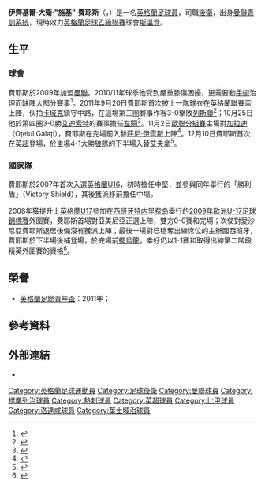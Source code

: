 {{noteTA|G1=Football|G2=MUFC|G3=EPL|G4=FAcup|G5=uefa
|T=zh-hans:伊齐基尔·弗里耶斯; zh-hk:伊齊基爾·費耶斯;
|1=zh-hans:弗里耶斯; zh-hk:費耶斯;
|2=zh-hans:扎基; zh-hk:施基;
|3=zh-hans:伊齐基尔·大卫·"扎基"·弗里耶斯; zh-hk:伊齊基爾·大衛·"施基"·費耶斯;
}}

{{Infobox football biography
| name           = 伊齐基尔·弗里耶斯<br />''Zeki Fryers''
| image          = Zeki Fryers.jpg
| caption        = 
| fullname       = Ezekiel David Fryers<ref>{{cite web |url=http://www.premierleague.com/content/dam/premierleague/site-content/News/publications/squad-lists/squad-lists-february-2012.pdf |title=Premier League clubs submit squad lists |work=PremierLeague.com |publisher=Premier League |page=24 |format=PDF |date=2 February 2012 |accessdate=2 February 2012 |archive-date=2013-12-08 |archive-url=https://web.archive.org/web/20131208153405/http://www.premierleague.com/content/dam/premierleague/site-content/News/publications/squad-lists/squad-lists-february-2012.pdf |dead-url=no }}</ref>
| birth_date     = {{birth date and age|1992|9|9|df=y}}
| birth_place    = 英格蘭[[曼彻斯特|曼彻斯特]]
| height         = {{convert|1.83|m|abbr=on}} <ref>{{cite web |url=http://www.premierleague.com/en-gb/players/profile.html/ezekiel-fryers |title=Barclays Premier League Player Profile Ezekiel Fryers |date=2014 |publisher=Premier League |accessdate=20 December 2014 |archive-date=2016-03-29 |archive-url=https://web.archive.org/web/20160329220413/http://www.premierleague.com/en-gb/players/profile.html/ezekiel-fryers |dead-url=no }}</ref>
| currentclub    = [[斯温登足球俱乐部|斯温登]]
| clubnumber     = 3
| position       = [[後衛_(足球)#中堅|中堅]]、[[後衛_(足球)#邊復衛|左閘]]
| youthyears1    = 2009-2011 
| youthclubs1    = [[曼聯預備隊及青訓學院|曼聯]]
| years1         = 2011–2012 |clubs1 = [[曼徹斯特聯足球俱樂部|曼聯]] |caps1 = 2 |goals1 = 0
| years2         = 2012–2013 |clubs2 = [[皇家標準列治|標準列治]]  |caps2 = 7 |goals2 = 0
| years3         = 2013–2014 |clubs3 = [[托特纳姆热刺足球俱乐部|热刺]] |caps3 = 7 |goals3 = 0
| years4         = 2014–2017 |clubs4 = [[水晶宫足球俱乐部|水晶宫]]              |caps4 = 9  |goals4 = 0
| years5         = 2015      |clubs5 = → [[罗瑟勒姆足球俱乐部|罗瑟勒姆]] |caps5 = 10 |goals5 = 0
| years6         = 2015      |clubs6 = → [[伊普斯维奇城足球俱乐部|伊普斯维奇]]     |caps6 = 3  |goals6 = 0
| years7         = 2017–2019     |clubs7 = [[巴恩斯利足球俱乐部|巴恩斯利]]                          |caps7=27 |goals7=1<!-- LEAGUE ONLY -->
| years8         = 2019–     |clubs8 = [[斯温登足球俱乐部|斯温登]]                          |caps8 = 17 |goals8=1
| nationalyears1 = 2007–2008 |nationalteam1 = [[英格蘭16歲以下足球代表隊|英格蘭U16]] |nationalcaps1 = 5 |nationalgoals1 = 0
| nationalyears2 = 2008–2009 |nationalteam2 = [[英格蘭17歲以下足球代表隊|英格蘭U17]] |nationalcaps2 = 7 |nationalgoals2 = 0
| nationalyears3 = 2010      |nationalteam3 = [[英格蘭19歲以下足球代表隊|英格蘭U19]] |nationalcaps3 = 3 |nationalgoals3 = 0
| pcupdate       = 2015年4月17日 (五) 23:19 (UTC)
| ntupdate       = 2012年8月22日
}}

'''伊齊基爾·大衛·"施基"·費耶斯'''（{{lang-en|'''Ezekiel David "Zeki" Fryers'''}}，{{bd|1992年|9月9日|catidx=Fryers, Ezekiel}}）是一名[[英格蘭|英格蘭]][[足球員|足球員]]，司職[[後衛_(足球)|後衛]]，出身[[曼聯預備隊及青訓學院|曼聯青訓系統]]，現時效力[[英格蘭足球乙級聯賽|英格蘭足球乙級聯賽]]球會[[斯温登足球俱乐部|斯温登]]。

== 生平 ==
=== 球會 ===
費耶斯於2009年加盟[[曼徹斯特聯足球俱樂部|曼聯]]。2010/11年球季他受到嚴重膝傷困擾，更需要動[[手術|手術]]治理而缺陣大部分賽事<ref>{{cite web |language=en |url=http://www.manutd.com/en/News-And-Features/Football-News/2011/Nov/ezekiel-fryers-aims-to-gain-more-experience.aspx |title=Fryers thrilled with progress |last1=Marshall |first1=A |last2=Coppack |first2=N |work=''Manutd.com'' |publisher=[[曼徹斯特聯足球俱樂部|曼聯]] |date=30 November 2011 |accessdate=14 December 2011 |archive-date=2017-12-28 |archive-url=https://web.archive.org/web/20171228232516/http://www.manutd.com/en/News-And-Features/Football-News/2011/Nov/ezekiel-fryers-aims-to-gain-more-experience.aspx }}</ref>。2011年9月20日費耶斯首次披上一隊球衣在[[英格蘭聯賽盃|英格蘭聯賽盃]]上陣，伙拍[[迈克尔·卡里克|卡域克]]鎮守中路，在這場第三圈賽事作客3-0擊敗[[列斯聯足球會|列斯聯]]<ref>{{cite news |language=en |url=http://news.bbc.co.uk/sport1/hi/football/league_cup/14893498.stm |title=Leeds 0–3 Man Utd |date=20 September 2011 |work=''BBC Sport'' |publisher=[[英国广播公司|英国广播公司]] |accessdate=20 September 2011 |archive-date=2011-09-21 |archive-url=https://wayback.archive-it.org/all/20110921015612/http://news.bbc.co.uk/sport2/hi/football/league_cup/14893498.stm |dead-url=no }}</ref>；10月25日他於第四圈3-0勝[[艾迪索特镇足球俱乐部|艾迪索特]]的賽事擔任[[左閘|左閘]]<ref>{{cite news |language=en |url=http://www.telegraph.co.uk/sport/football/teams/manchester-united/8848877/Aldershot-0-Manchester-United-3-match-report.html |title=Aldershot 0 Manchester United 3: match report |last=Winter |first=Henry |work=''telegraph.co.uk'' |publisher=Telegraph Media Group |date=25 October 2011 |accessdate=25 October 2011 |archive-date=2012-09-17 |archive-url=https://archive.today/20120917234730/http://www.telegraph.co.uk/sport/football/teams/manchester-united/8848877/Aldershot-0-Manchester-United-3-match-report.html }}</ref>。11月2日[[2011/12賽季歐洲冠軍聯賽分組賽|歐聯分組賽]]主場對[[加拉迪足球會|加拉迪]]（Oțelul Galați），費耶斯在完場前入替[[乔尼·埃文斯|莊尼·伊雲斯]]上陣<ref>{{cite news |language=en |url=http://www.uefa.com/uefachampionsleague/season=2012/matches/round=2000263/match=2007629/index.html |title=United go joint top with Oţelul win |publisher=[[UEFA|UEFA]] |date=2011-11-02 |accessdate=2011-12-17 |archive-date=2018-06-21 |archive-url=https://web.archive.org/web/20180621151732/http://www.uefa.com/uefachampionsleague/season=2012/matches/round=2000263/match=2007629/index.html }}</ref>。12月10日費耶斯首次在[[英超|英超]]登場，於主場4-1大勝[[伍尔弗汉普顿流浪足球俱乐部|狼隊]]的下半場入替[[帕特里斯·埃夫拉|艾夫拿]]<ref>{{cite news |language=en |url=http://news.bbc.co.uk/sport1/hi/football/16015818.stm |title=Manchester United 4–1 Wolves |date=10 December 2011 |work=''BBC Sport'' |publisher=[[英国广播公司|英国广播公司]] |accessdate=10 December 2011 |archive-date=2011-12-12 |archive-url=https://web.archive.org/web/20111212233131/http://news.bbc.co.uk/sport1/hi/football/16015818.stm }}</ref>。

=== 國家隊 ===
費耶斯於2007年首次入選[[英格蘭16歲以下足球代表隊|英格蘭U16]]，初時擔任中堅，並參與同年舉行的「勝利盾」（Victory Shield），其後獲派移前擔任中場。

2008年獲提升上[[英格蘭17歲以下足球代表隊|英格蘭U17]]參加在[[西班牙|西班牙]][[特内里费岛|特内里费岛]]舉行的[[2009年歐洲U-17足球錦標賽|2009年歐洲U-17足球錦標賽]]外圍賽，費耶斯首場對亞美尼亞正選上陣，雙方0-0賽和完場；次仗對愛沙尼亞費耶斯退居後備沒有獲派上陣；最後一場對已穩奪出線席位的主辦國西班牙，費耶斯於下半場後補登場，於完場前[[烏龍球|擺烏龍]]，幸好仍以1-1賽和取得出線第二階段精英外圍賽的資格<ref>{{cite news |language=en |url=http://manunitedyouth.wordpress.com/2008/10/28/tunnicliffe-and-fryers-help-england-u17-join-the-elite/ |title=Tunnicliffe and Fryers help England U17 join the elite |publisher=''manunitedyouth.wordpress.com'' |date=2008-10-28 |accessdate=2011-12-17 |archive-date=2016-03-30 |archive-url=https://web.archive.org/web/20160330044823/https://manunitedyouth.wordpress.com/2008/10/28/tunnicliffe-and-fryers-help-england-u17-join-the-elite/ }}</ref>。

== 榮譽 ==
* [[英格蘭足總青年盃|英格蘭足總青年盃]]：2011年；

== 參考資料 ==
{{Reflist}}

== 外部連結 ==
* {{soccerbase|62461|伊齊基爾·費耶斯}}

{{史雲頓球員名單}}

{{DEFAULTSORT:Fryers, Ezekiel}}
[[Category:英格蘭足球運動員|Category:英格蘭足球運動員]]
[[Category:足球後衛|Category:足球後衛]]
[[Category:曼聯球員|Category:曼聯球員]]
[[Category:標準列治球員|Category:標準列治球員]]
[[Category:熱刺球員|Category:熱刺球員]]
[[Category:英超球員|Category:英超球員]]
[[Category:比甲球員|Category:比甲球員]]
[[Category:洛達咸球員|Category:洛達咸球員]]
[[Category:葉士域治球員|Category:葉士域治球員]]
